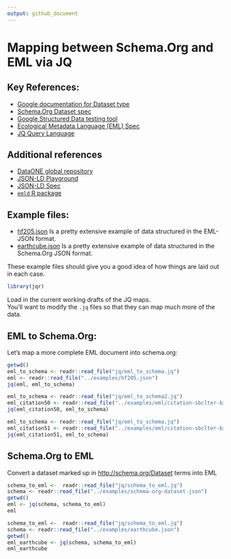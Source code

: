 ```yaml
---
output: github_document
---
```


# Mapping between Schema.Org and EML via JQ 



## Key References:

- [Google documentation for Dataset type](https://developers.google.com/search/docs/data-types/dataset)
- [Schema.Org Dataset spec](http://schema.org/Dataset)
- [Google Structured Data testing tool](https://search.google.com/structured-data/testing-tool)
- [Ecological Metadata Language (EML) Spec](https://knb.ecoinformatics.org/#external//emlparser/docs/eml-2.1.1/./eml.html)
- [JQ Query Language](https://stedolan.github.io/jq/tutorial/)

## Additional references

- [DataONE global repository](https://search.dataone.org/#data)
- [JSON-LD Playground](https://json-ld.org/playground/)
- [JSON-LD Spec](https://json-ld.org/spec/latest/json-ld/)
- [`emld` R package](https://github.com/cboettig/emld)


## Example files: 


- [hf205.json](../examples/hf205.json) Is a pretty extensive example of data structured in the EML-JSON format.
- [earthcube.json](../examples/earthcube.json) Is a pretty extensive example of data structured in the Schema.Org JSON format.

These example files should give you a good idea of how things are laid out in each case.

```r
library(jqr)
```


Load in the current working drafts of the JQ maps.  
You'll want to modify the `.jq` files so that they can map 
much more of the data.  



## EML to Schema.Org:

Let's map a more complete EML document into schema.org:

```r
getwd()
eml_to_schema <- readr::read_file("jq/eml_to_schema.jq")
eml <- readr::read_file("../examples/hf205.json")
jq(eml, eml_to_schema)

```

```r
eml_to_schema <- readr::read_file("jq/eml_to_schema2.jq")
eml_citation50 <- readr::read_file("../examples/eml/citation-sbclter-bibliography.50.json")
jq(eml_citation50, eml_to_schema)
```

```r
eml_to_schema <- readr::read_file("jq/eml_to_schema.jq")
eml_citation51 <- readr::read_file("../examples/eml/citation-sbclter-bibliography.51.json")
jq(eml_citation51, eml_to_schema)
```



## Schema.Org to EML

Convert a dataset marked up in <http://schema.org/Dataset> terms into EML


```r
schema_to_eml <-  readr::read_file("jq/schema_to_eml.jq")
schema <- readr::read_file("../examples/schema-org-dataset.json")
getwd()
eml <- jq(schema, schema_to_eml)
eml
```

```r
schema_to_eml <-  readr::read_file("jq/schema_to_eml.jq")
schema <- readr::read_file("../examples/earthcube.json")
getwd()
eml_earthcube <- jq(schema, schema_to_eml)
eml_earthcube
```


